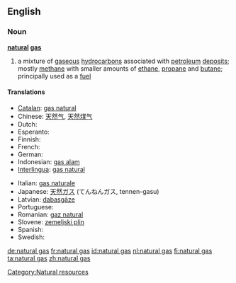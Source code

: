 ==English==

===Noun===
'''[[natural]] [[gas]]'''
{{wikipedia}}

# a mixture of [[gaseous]] [[hydrocarbon]]s associated with [[petroleum]] [[deposit]]s; mostly [[methane]] with smaller amounts of [[ethane]], [[propane]] and [[butane]]; principally used as a [[fuel]]

====Translations====
{{trans-top|mixture of gaseous hydrocarbons associated with petroleum deposits}}
* [[Catalan]]: [[gas natural]] {{m}}
* Chinese: [[天然气]], [[天然煤气]]
* Dutch: {{t+|nl|aardgas|n}}
* Esperanto: {{t+|eo|tergaso|xs=Esperanto}}
* Finnish: {{t+|fi|maakaasu}}
* French: {{t+|fr|gaz naturel|m}}
* German: {{t+|de|Erdgas|n}}
* Indonesian: [[gas alam]]
* [[Interlingua]]: [[gas natural]]
{{trans-mid}}
* Italian: [[gas naturale]] {{m}}
* Japanese: [[天然ガス]] (てんねんガス, tennen-gasu)
* Latvian: [[dabasgāze]] {{f}}
* Portuguese: {{t-|pt|gás natural|m}}
* Romanian: [[gaz natural]] {{n}}
* Slovene: [[zemeljski plin]] {{m}}
* Spanish: {{t+|es|gas natural|m}}
* Swedish: {{t+|sv|naturgas|c}}
{{trans-bottom}}

[[Category:Natural resources]]

[[de:natural gas]]
[[fr:natural gas]]
[[id:natural gas]]
[[nl:natural gas]]
[[fi:natural gas]]
[[ta:natural gas]]
[[zh:natural gas]]